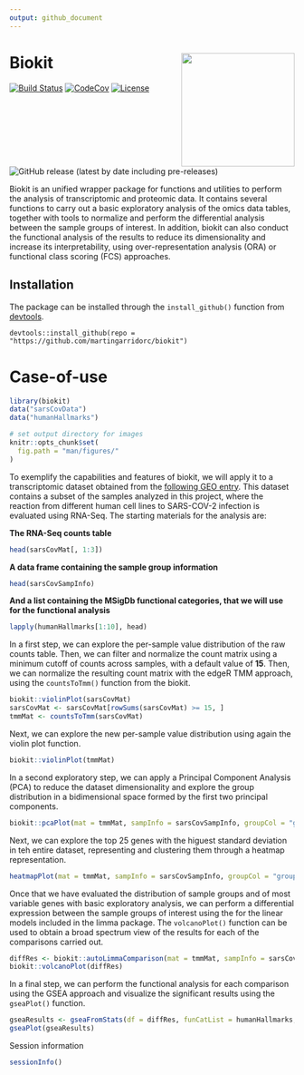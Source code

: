 ```yaml
---
output: github_document
---
```


# Biokit <img src="man/figures/logo.svg" align="right" height=200 />

[![Build Status](https://travis-ci.com/martingarridorc/biokit.svg?branch=master)](https://travis-ci.com/martingarridorc/biokit)
[![CodeCov](https://codecov.io/gh/martingarridorc/biokit/branch/master/graph/badge.svg)](https://codecov.io/gh/martingarridorc/biokit/)
[![License](https://img.shields.io/github/license/martingarridorc/biokit.svg?color=yellow)](https://github.com/martingarridorc/biokit/blob/master/LICENSE)
![GitHub release (latest by date including pre-releases)](https://img.shields.io/github/v/release/martingarridorc/biokit?include_prereleases)

Biokit is an unified wrapper package for functions and utilities to perform the analysis of transcriptomic and proteomic data. It contains several functions to carry out a basic exploratory analysis of the omics data tables, together with tools to normalize and perform the differential analysis between the sample groups of interest. In addition, biokit can also conduct the functional analysis of the results to reduce its dimensionality and increase its interpretability, using over-representation analysis (ORA) or functional class scoring (FCS) approaches. 

## Installation

The package can be installed through the `install_github()` function from [devtools](https://cran.r-project.org/web/packages/devtools/index.html).

```
devtools::install_github(repo = "https://github.com/martingarridorc/biokit")
```

# Case-of-use

```r
library(biokit)
data("sarsCovData")
data("humanHallmarks")

# set output directory for images
knitr::opts_chunk$set(
  fig.path = "man/figures/"
)
```

To exemplify the capabilities and features of biokit, we will apply it to a transcriptomic dataset obtained from the [following GEO entry](https://www.ncbi.nlm.nih.gov/geo/query/acc.cgi?acc=GSE147507). This dataset contains a subset of the samples analyzed in this project, where the reaction from different human cell lines to SARS-COV-2 infection is evaluated using RNA-Seq. The starting materials for the analysis are:

**The RNA-Seq counts table**

```r
head(sarsCovMat[, 1:3])
```

**A data frame containing the sample group information**

```r
head(sarsCovSampInfo)
```

**And a list containing the MSigDb functional categories, that we will use for the functional analysis**

```r
lapply(humanHallmarks[1:10], head)
```

In a first step, we can explore the per-sample value distribution of the raw counts table. Then, we can filter and normalize the count matrix using a minimum cutoff of counts across samples, with a default value of **15**. Then, we can normalize the resulting count matrix with the edgeR TMM approach, using the `countsToTmm()` function from the biokit. 

```r
biokit::violinPlot(sarsCovMat)
sarsCovMat <- sarsCovMat[rowSums(sarsCovMat) >= 15, ]
tmmMat <- countsToTmm(sarsCovMat)
```

Next, we can explore the new per-sample value distribution using again the violin plot function. 

```r
biokit::violinPlot(tmmMat)
```

In a second exploratory step, we can apply a Principal Component Analysis (PCA) to reduce the dataset dimensionality and explore the group distribution in a bidimensional space formed by the first two principal components.

```r
biokit::pcaPlot(mat = tmmMat, sampInfo = sarsCovSampInfo, groupCol = "group")
```

Next, we can explore the top 25 genes with the higuest standard deviation in teh entire dataset, representing and clustering them through a heatmap representation.

```r
heatmapPlot(mat = tmmMat, sampInfo = sarsCovSampInfo, groupCol = "group",scaleBy = "row",  nTop = 25)
```

Once that we have evaluated the distribution of sample groups and of most variable genes with basic exploratory analysis, we can perform a differential expression between the sample groups of interest using the for the linear models included in the limma package. The `volcanoPlot()` function can be used to obtain a broad spectrum view of the results for each of the comparisons carried out.

```r
diffRes <- biokit::autoLimmaComparison(mat = tmmMat, sampInfo = sarsCovSampInfo, groupCol = "group")
biokit::volcanoPlot(diffRes)
```

In a final step, we can perform the functional analysis for each comparison using the GSEA approach and visualize the significant results using the `gseaPlot()` function.

```r
gseaResults <- gseaFromStats(df = diffRes, funCatList = humanHallmarks, rankCol = "logFc", splitCol = "comparison")
gseaPlot(gseaResults)
```

Session information

```r
sessionInfo()
```


